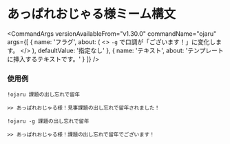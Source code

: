 
# あっぱれおじゃる様ミーム構文

<CommandArgs
  versionAvailableFrom="v1.30.0"
  commandName="ojaru"
  args={[
    {
      name: 'フラグ',
      about: (
        <>
          <code>-g</code> で口調が「ございます！」に変化します。
        </>
      ),
      defaultValue: '指定なし'
    },
    {
      name: 'テキスト',
      about: 'テンプレートに挿入するテキストです。'
    }
  ]}
/>

### 使用例

`!ojaru 課題の出し忘れで留年`

```
>> あっぱれおじゃる様！見事課題の出し忘れで留年されました！
```

`!ojaru -g 課題の出し忘れで留年`

```
>> あっぱれおじゃる様！課題の出し忘れで留年でございます！
```
